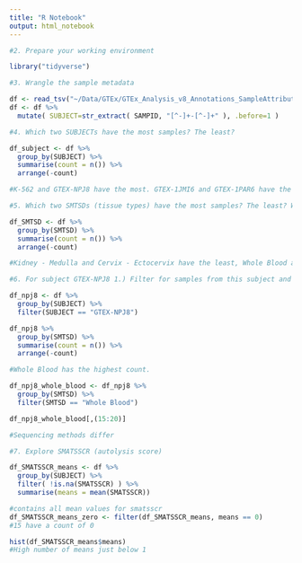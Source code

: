```yaml
---
title: "R Notebook"
output: html_notebook
---
```


```r
#2. Prepare your working environment

library("tidyverse")
```

```R
#3. Wrangle the sample metadata

df <- read_tsv("~/Data/GTEx/GTEx_Analysis_v8_Annotations_SampleAttributesDS.txt")
df <- df %>%
  mutate( SUBJECT=str_extract( SAMPID, "[^-]+-[^-]+" ), .before=1 )
```

```r
#4. Which two SUBJECTs have the most samples? The least?

df_subject <- df %>% 
  group_by(SUBJECT) %>% 
  summarise(count = n()) %>% 
  arrange(-count)

#K-562 and GTEX-NPJ8 have the most. GTEX-1JMI6 and GTEX-1PAR6 have the least
```

```r
#5. Which two SMTSDs (tissue types) have the most samples? The least? Why?

df_SMTSD <- df %>% 
  group_by(SMTSD) %>% 
  summarise(count = n()) %>% 
  arrange(-count)

#Kidney - Medulla and Cervix - Ectocervix have the least, Whole Blood and Muscle - Skeletal have the most
```

```r
#6. For subject GTEX-NPJ8 1.) Filter for samples from this subject and save as a new object (e.g. df_npj8) 2.) Which tissue has the most samples? 3.) For that tissue, what is different between the samples? Scroll to the 15th through 20th columns

df_npj8 <- df %>% 
  group_by(SUBJECT) %>% 
  filter(SUBJECT == "GTEX-NPJ8")

df_npj8 %>% 
  group_by(SMTSD) %>% 
  summarise(count = n()) %>% 
  arrange(-count)

#Whole Blood has the highest count. 

df_npj8_whole_blood <- df_npj8 %>% 
  group_by(SMTSD) %>% 
  filter(SMTSD == "Whole Blood")

df_npj8_whole_blood[,(15:20)]

#Sequencing methods differ
```

```r
#7. Explore SMATSSCR (autolysis score)

df_SMATSSCR_means <- df %>% 
  group_by(SUBJECT) %>% 
  filter( !is.na(SMATSSCR) ) %>% 
  summarise(means = mean(SMATSSCR))

#contains all mean values for smatsscr 
df_SMATSSCR_means_zero <- filter(df_SMATSSCR_means, means == 0)
#15 have a count of 0

hist(df_SMATSSCR_means$means)
#High number of means just below 1
```


